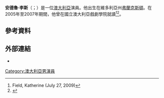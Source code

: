 '''安德魯·李斯'''（{{lang-en|Andrew Lees}}；{{bd|1985年|6月10日}}）是一位[[澳大利亞|澳大利亞]]演員。他出生在維多利亞州[[弗蘭克斯頓|弗蘭克斯頓]]。在2005年至2007年期間，他曾在國立澳大利亞戲劇學院就讀<ref>Field, Katherine (July 27, 2009){{cite web| url=http://news.ninemsn.com.au/entertainment/842352/andrew-lees-tipped-to-be-next-big-thing| title=Andrew Lees tipped to be next big thing| publisher=ninemsn.com.au| accessdate=19 September 2011| archive-date=2012-10-07| archive-url=https://web.archive.org/web/20121007030436/http://news.ninemsn.com.au/entertainment/842352/andrew-lees-tipped-to-be-next-big-thing| dead-url=no}}</ref><ref>{{cite web| url=http://www.smh.com.au/interactive/2008/entertainment/Nida_grads| title=The Class of 2007 - NIDA Graduates - where are they now?| publisher=smh.com.au| accessdate=19 September 2011| archive-date=2012-11-08| archive-url=https://web.archive.org/web/20121108195946/http://www.smh.com.au/interactive/2008/entertainment/Nida_grads/| dead-url=no}}</ref>。
==參考資料==
{{reflist}}
== 外部連結 ==
* {{IMDb name|3076902|Andrew Lees}}
[[Category:澳大利亞男演員|Category:澳大利亞男演員]]